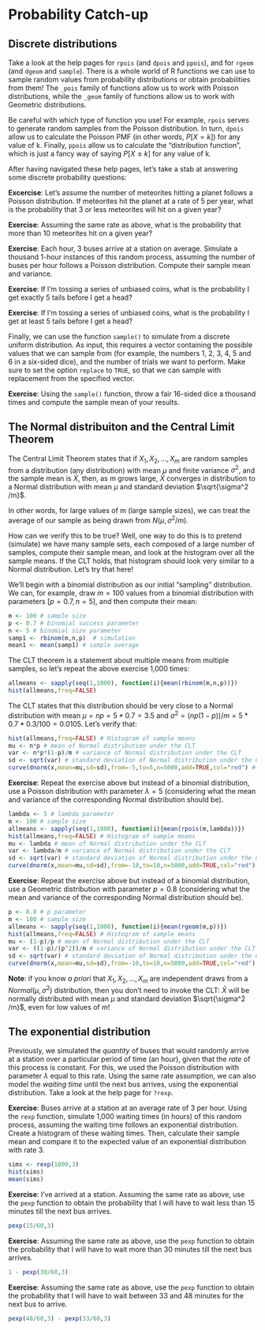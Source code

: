 # Probability Catch-up

## Discrete distributions

Take a look at the help pages for `rpois` (and `dpois` and `ppois`), and for `rgeom` (and `dgeom` and `sample`). There is a whole world of R functions we can use to sample random values from probability distributions or obtain probabilities from them!  The `_pois` family of functions allow us to work with Poisson distributions, while the `_geom` family of functions allow us to work with Geometric distributions.

Be careful with which type of function you use! For example, `rpois` serves to generate random samples from the Poisson distribution. In turn, `dpois` allow us to calculate the Poisson PMF (in other words, $P[X=k]$) for any value of k. Finally, `ppois` allow us to calculate the "distribution function", which is just a fancy way of saying $P[X \leq k]$ for any value of k.

After having navigated these help pages, let's take a stab at answering some discrete probability questions:

**Excercise**: Let's assume the number of meteorites hitting a planet follows a Poisson distribution. If meteorites hit the planet at a rate of 5 per year, what is the probability that 3 or less meteorites will hit on a given year?

<!--
```r

```
```r
lambda <- 5
ppois(3, lambda) # ppois gives P[X less than or equal to k]
```
-->

**Exercise**: Assuming the same rate as above, what is the probability that more than 10 meteorites hit on a given year?

<!--
```r

```
```r
lambda <- 5
1 - ppois(10, lambda)
```
-->

**Exercise**: Each hour, 3 buses arrive at a station on average. Simulate a thousand 1-hour instances of this random process, assuming the number of buses per hour follows a Poisson distribution. Compute their sample mean and variance.

<!--
```r

```
```r
lambda <- 3
randvec <- rpois(1000,lambda) # We use rpois to generate random Poisson samples
mean(randvec)
var(randvec)
```
-->

**Exercise**: If I'm tossing a series of unbiased coins, what is the probability I get exactly 5 tails before I get a head?

<!--
```r

```
```r
prob <- 0.5
dgeom(5,prob) # P[ exactly 5 tails before a head]
```
-->

**Exercise**: If I'm tossing a series of unbiased coins, what is the probability I get at least 5 tails before I get a head?

<!--
```r

```
```r
prob <- 0.5
# Probability of at least 5 tails before a head is equal 1 minus the probability of 4 or less tails before a head.
1 - pgeom(4,prob)
```
-->

Finally, we can use the function `sample()` to simulate from a discrete uniform distribution. As input, this requires a vector containing the possible values that we can sample from (for example, the numbers 1, 2, 3, 4, 5 and 6 in a six-sided dice), and the number of trials we want to perform. Make sure to set the option `replace` to `TRUE`, so that we can sample with replacement from the specified vector.

**Exercise**: Using the `sample()` function, throw a fair 16-sided dice a thousand times and compute the sample mean of your results.

<!--
```r

```
```r
possiblevalues <- seq(1,16)
ntrials <- 1000
results <- sample(possiblevalues,ntrials,replace=TRUE)
mean(results)
```
-->


## The Normal distribuiton and the Central Limit Theorem

The Central Limit Theorem states that if $X_1, X_2, ..., X_m$ are random samples from a distribution (any distribution) with mean $\mu$ and finite variance $\sigma^2$, and the sample mean is $\bar{X}$, then, as m grows large, $\bar{X}$ converges in distribution to a Normal distribution with mean $\mu$ and standard deviation $\sqrt{\sigma^2 /m}$.

In other words, for large values of m (large sample sizes), we can treat the average of our sample as being drawn from $N(\mu,\sigma^2/m)$.

How can we verify this to be true? Well, one way to do this is to pretend (simulate) we have many sample sets, each composed of a large number of samples, compute their sample mean, and look at the histogram over all the sample means. If the CLT holds, that histogram should look very similar to a Normal distribution. Let's try that here!

We'll begin with a binomial distribution as our initial "sampling" distribution. We can, for example, draw $m=100$ values from a binomial distribution with parameters $[p=0.7,n=5]$, and then compute their mean:

```r
m <- 100 # sample size
p <- 0.7 # binomial success parameter
n <- 5 # binomial size parameter
samp1 <- rbinom(m,n,p)  # simulation
mean1 <- mean(samp1) # sample average
```

The CLT theorem is a statement about multiple means from multiple samples, so let's repeat the above exercise 1,000 times:

```r
allmeans <- sapply(seq(1,1000), function(i){mean(rbinom(m,n,p))})
hist(allmeans,freq=FALSE)
```

The CLT states that this distribution should be very close to a Normal distribution with mean $\mu = np = 5*0.7 = 3.5$ and $\sigma^2 = (np(1-p))/m = 5*0.7*0.3/100 = 0.0105$. Let's verify that:

```r
hist(allmeans,freq=FALSE) # Histogram of sample means
mu <- n*p # mean of Normal distribution under the CLT
var <- n*p*(1-p)/m # variance of Normal distribution under the CLT
sd <- sqrt(var) # standard deviation of Normal distribution under the CLT
curve(dnorm(x,mean=mu,sd=sd),from=-5,to=5,n=5000,add=TRUE,col="red") # Normal distribution
```

**Exercise**: Repeat the exercise above but instead of a binomial 
distribution, use a Poisson distribution with parameter $\lambda=5$ (considering what the mean and variance of the corresponding Normal distribution should be).

```r
lambda <- 5 # lambda parameter
m <- 100 # sample size
allmeans <- sapply(seq(1,1000), function(i){mean(rpois(m,lambda))})
hist(allmeans,freq=FALSE) # Histogram of sample means
mu <- lambda # mean of Normal distribution under the CLT
var <- lambda/m # variance of Normal distribution under the CLT
sd <- sqrt(var) # standard deviation of Normal distribution under the CLT
curve(dnorm(x,mean=mu,sd=sd),from=-10,to=10,n=5000,add=TRUE,col="red") # Normal distribution
```

**Exercise**: Repeat the exercise above but instead of a binomial distribution, use a Geometric distribution with parameter $p=0.8$ (considering what the mean and variance of the corresponding Normal distribution should be).

```r
p <- 0.8 # p parameter
m <- 100 # sample size
allmeans <- sapply(seq(1,1000), function(i){mean(rgeom(m,p))})
hist(allmeans,freq=FALSE) # Histogram of sample means
mu <- (1-p)/p # mean of Normal distribution under the CLT
var <- ((1-p)/(p^2))/m # variance of Normal distribution under the CLT
sd <- sqrt(var) # standard deviation of Normal distribution under the CLT
curve(dnorm(x,mean=mu,sd=sd),from=-10,to=10,n=5000,add=TRUE,col="red") # Normal distribution
```

**Note**: if you know *a priori* that $X_1, X_2, ..., X_m$ are independent draws from a $Normal(\mu,\sigma^2)$ distribution, then you don't need to invoke the CLT: $\bar{X}$ will be normally distributed with mean $\mu$ and standard deviation $\sqrt{\sigma^2 /m}$, even for low values of $m$!

## The exponential distribution

Previously, we simulated the *quantity* of buses that would randomly arrive at a station over a particular period of time (an hour), given that the *rate* of this process is constant. For this, we used the Poisson distribution with parameter $\lambda$ equal to this rate. Using the same rate assumption, we can also model the *waiting time* until the next bus arrives, using the exponential distribution. Take a look at the help page for `?rexp`.

**Exercise**: Buses arrive at a station at an average rate of 3 per hour. Using the `rexp` function, simulate 1,000 waiting times (in hours) of this random process, assuming the waiting time follows an exponential distribution. Create a histogram of these waiting times. Then, calculate their sample mean and compare it to the expected value of an exponential distribution with rate 3.

```r
sims <- rexp(1000,3)
hist(sims)
mean(sims)
```

**Exercise**: I've arrived at a station. Assuming the same rate as above, use the `pexp` function to obtain the probability that I will have to wait less than 15 minutes till the next bus arrives.

```r
pexp(15/60,3)
```

**Exercise**: Assuming the same rate as above, use the `pexp` function to obtain the probability that I will have to wait more than 30 minutes till the next bus arrives.

```r
1 - pexp(30/60,3)
```

**Exercise**: Assuming the same rate as above, use the `pexp` function to obtain the probability that I will have to wait between 33 and 48 minutes for the next bus to arrive.

```r
pexp(48/60,3) - pexp(33/60,3)
```



